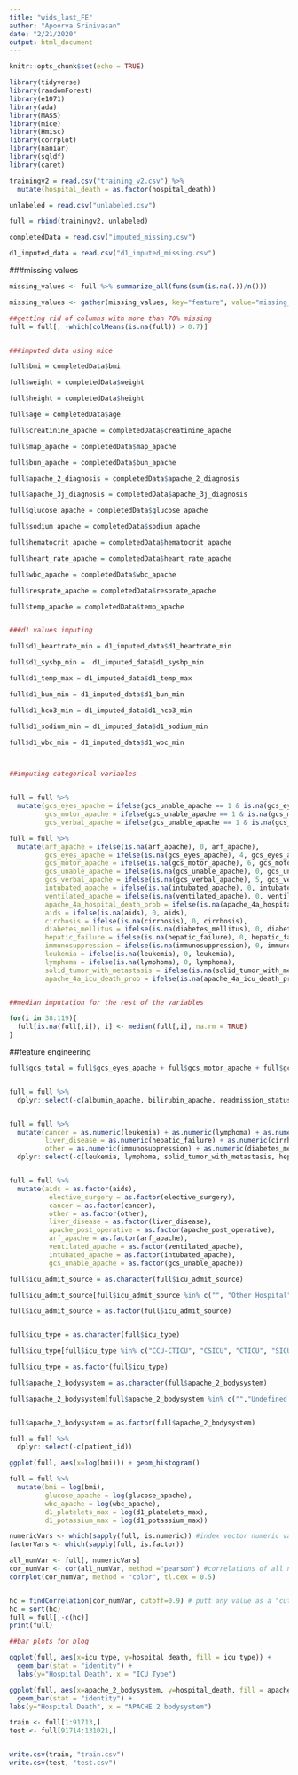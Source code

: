 ```yaml
---
title: "wids_last_FE"
author: "Apoorva Srinivasan"
date: "2/21/2020"
output: html_document
---
```


```r
knitr::opts_chunk$set(echo = TRUE)
```

```r
library(tidyverse)
library(randomForest)
library(e1071)
library(ada)
library(MASS)
library(mice)
library(Hmisc)
library(corrplot)
library(naniar)
library(sqldf)
library(caret)
```


```r
trainingv2 = read.csv("training_v2.csv") %>%
  mutate(hospital_death = as.factor(hospital_death))

unlabeled = read.csv("unlabeled.csv")

full = rbind(trainingv2, unlabeled)

completedData = read.csv("imputed_missing.csv")

d1_imputed_data = read.csv("d1_imputed_missing.csv")
```


###missing values

```r

missing_values <- full %>% summarize_all(funs(sum(is.na(.))/n()))

missing_values <- gather(missing_values, key="feature", value="missing_pct")

##getting rid of columns with more than 70% missing
full = full[, -which(colMeans(is.na(full)) > 0.7)] 


###imputed data using mice

full$bmi = completedData$bmi

full$weight = completedData$weight

full$height = completedData$height

full$age = completedData$age

full$creatinine_apache = completedData$creatinine_apache

full$map_apache = completedData$map_apache

full$bun_apache = completedData$bun_apache

full$apache_2_diagnosis = completedData$apache_2_diagnosis

full$apache_3j_diagnosis = completedData$apache_3j_diagnosis

full$glucose_apache = completedData$glucose_apache

full$sodium_apache = completedData$sodium_apache

full$hematocrit_apache = completedData$hematocrit_apache

full$heart_rate_apache = completedData$heart_rate_apache

full$wbc_apache = completedData$wbc_apache

full$resprate_apache = completedData$resprate_apache

full$temp_apache = completedData$temp_apache


###d1 values imputing

full$d1_heartrate_min = d1_imputed_data$d1_heartrate_min

full$d1_sysbp_min =  d1_imputed_data$d1_sysbp_min

full$d1_temp_max = d1_imputed_data$d1_temp_max

full$d1_bun_min = d1_imputed_data$d1_bun_min

full$d1_hco3_min = d1_imputed_data$d1_hco3_min

full$d1_sodium_min = d1_imputed_data$d1_sodium_min

full$d1_wbc_min = d1_imputed_data$d1_wbc_min



##imputing categorical variables


full = full %>%
  mutate(gcs_eyes_apache = ifelse(gcs_unable_apache == 1 & is.na(gcs_eyes_apache), 1, gcs_eyes_apache),
         gcs_motor_apache = ifelse(gcs_unable_apache == 1 & is.na(gcs_motor_apache), 1, gcs_motor_apache),
         gcs_verbal_apache = ifelse(gcs_unable_apache == 1 & is.na(gcs_verbal_apache), 1, gcs_verbal_apache))

full = full %>%
  mutate(arf_apache = ifelse(is.na(arf_apache), 0, arf_apache),
         gcs_eyes_apache = ifelse(is.na(gcs_eyes_apache), 4, gcs_eyes_apache),
         gcs_motor_apache = ifelse(is.na(gcs_motor_apache), 6, gcs_motor_apache),
         gcs_unable_apache = ifelse(is.na(gcs_unable_apache), 0, gcs_unable_apache),
         gcs_verbal_apache = ifelse(is.na(gcs_verbal_apache), 5, gcs_verbal_apache),
         intubated_apache = ifelse(is.na(intubated_apache), 0, intubated_apache),
         ventilated_apache = ifelse(is.na(ventilated_apache), 0, ventilated_apache),
         apache_4a_hospital_death_prob = ifelse(is.na(apache_4a_hospital_death_prob), 0.02, apache_4a_hospital_death_prob),
         aids = ifelse(is.na(aids), 0, aids),
         cirrhosis = ifelse(is.na(cirrhosis), 0, cirrhosis),
         diabetes_mellitus = ifelse(is.na(diabetes_mellitus), 0, diabetes_mellitus),
         hepatic_failure = ifelse(is.na(hepatic_failure), 0, hepatic_failure),
         immunosuppression = ifelse(is.na(immunosuppression), 0, immunosuppression),
         leukemia = ifelse(is.na(leukemia), 0, leukemia),
         lymphoma = ifelse(is.na(lymphoma), 0, lymphoma),
         solid_tumor_with_metastasis = ifelse(is.na(solid_tumor_with_metastasis), 0, solid_tumor_with_metastasis),
         apache_4a_icu_death_prob = ifelse(is.na(apache_4a_icu_death_prob), 0.02, apache_4a_icu_death_prob))


##median imputation for the rest of the variables

for(i in 38:119){
  full[is.na(full[,i]), i] <- median(full[,i], na.rm = TRUE)
}


```

##feature engineering

```r
full$gcs_total = full$gcs_eyes_apache + full$gcs_motor_apache + full$gcs_verbal_apache


full = full %>%
  dplyr::select(-c(albumin_apache, bilirubin_apache, readmission_status, gcs_eyes_apache, gcs_motor_apache, gcs_verbal_apache))


full = full %>%
  mutate(cancer = as.numeric(leukemia) + as.numeric(lymphoma) + as.numeric(solid_tumor_with_metastasis),
         liver_disease = as.numeric(hepatic_failure) + as.numeric(cirrhosis),
         other = as.numeric(immunosuppression) + as.numeric(diabetes_mellitus)) %>%
  dplyr::select(-c(leukemia, lymphoma, solid_tumor_with_metastasis, hepatic_failure, cirrhosis, immunosuppression, diabetes_mellitus))


full = full %>%
  mutate(aids = as.factor(aids),
          elective_surgery = as.factor(elective_surgery),
          cancer = as.factor(cancer),
          other = as.factor(other),
          liver_disease = as.factor(liver_disease),
          apache_post_operative = as.factor(apache_post_operative),
          arf_apache = as.factor(arf_apache),
          ventilated_apache = as.factor(ventilated_apache),
          intubated_apache = as.factor(intubated_apache),
          gcs_unable_apache = as.factor(gcs_unable_apache))

```


```r
full$icu_admit_source = as.character(full$icu_admit_source)

full$icu_admit_source[full$icu_admit_source %in% c("", "Other Hospital", "Other ICU")] = "Other"

full$icu_admit_source = as.factor(full$icu_admit_source)


full$icu_type = as.character(full$icu_type)

full$icu_type[full$icu_type %in% c("CCU-CTICU", "CSICU", "CTICU", "SICU")] = "CCSTICU"

full$icu_type = as.factor(full$icu_type)

full$apache_2_bodysystem = as.character(full$apache_2_bodysystem)

full$apache_2_bodysystem[full$apache_2_bodysystem %in% c("","Undefined diagnoses")] = "Undefined Diagnoses"


full$apache_2_bodysystem = as.factor(full$apache_2_bodysystem)

full = full %>%
  dplyr::select(-c(patient_id))

```


```r
ggplot(full, aes(x=log(bmi))) + geom_histogram()

full = full %>%
  mutate(bmi = log(bmi),
         glucose_apache = log(glucose_apache),
         wbc_apache = log(wbc_apache),
         d1_platelets_max = log(d1_platelets_max),
         d1_potassium_max = log(d1_potassium_max))
```


```r
numericVars <- which(sapply(full, is.numeric)) #index vector numeric variables
factorVars <- which(sapply(full, is.factor))
```

```r
all_numVar <- full[, numericVars]
cor_numVar <- cor(all_numVar, method ="pearson") #correlations of all numeric variables
corrplot(cor_numVar, method = "color", tl.cex = 0.5)


hc = findCorrelation(cor_numVar, cutoff=0.9) # putt any value as a "cutoff" 
hc = sort(hc)
full = full[,-c(hc)]
print(full)
```

```r
##bar plots for blog

ggplot(full, aes(x=icu_type, y=hospital_death, fill = icu_type)) + 
  geom_bar(stat = "identity") +
  labs(y="Hospital Death", x = "ICU Type") 

ggplot(full, aes(x=apache_2_bodysystem, y=hospital_death, fill = apache_2_bodysystem)) + 
  geom_bar(stat = "identity") +
labs(y="Hospital Death", x = "APACHE 2 bodysystem") 


```


```r
train <- full[1:91713,]
test <- full[91714:131021,]


write.csv(train, "train.csv")
write.csv(test, "test.csv")
```


